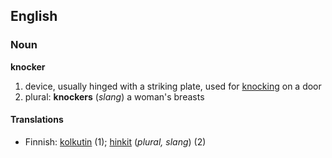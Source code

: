 ==English==

===Noun===
'''knocker'''
#device, usually hinged with a striking plate, used for [[knocking]] on a door
#plural: '''knockers''' (''slang'') a woman's breasts

====Translations====
*Finnish: [[kolkutin]] (1); [[hinkit]] (''plural, slang'') (2)